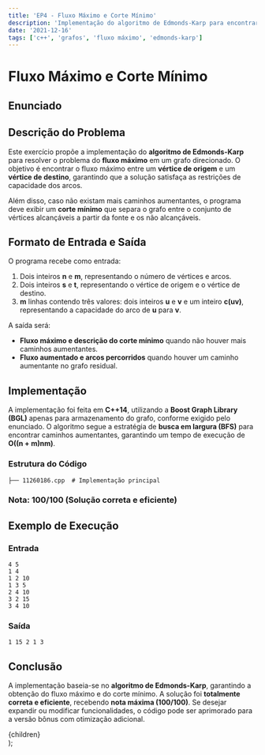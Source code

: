 ```yaml
---
title: 'EP4 - Fluxo Máximo e Corte Mínimo'
description: 'Implementação do algoritmo de Edmonds-Karp para encontrar o fluxo máximo em um grafo direcionado.'
date: '2021-12-16'
tags: ['c++', 'grafos', 'fluxo máximo', 'edmonds-karp']
---
```


# Fluxo Máximo e Corte Mínimo

## Enunciado


<PdfViewer pdfPath="/ime/MAC0328-Graph Algorithms/EP4/enunciado.pdf"/>


## Descrição do Problema

Este exercício propõe a implementação do **algoritmo de Edmonds-Karp** para resolver o problema do **fluxo máximo** em um grafo direcionado. O objetivo é encontrar o fluxo máximo entre um **vértice de origem** e um **vértice de destino**, garantindo que a solução satisfaça as restrições de capacidade dos arcos.

Além disso, caso não existam mais caminhos aumentantes, o programa deve exibir um **corte mínimo** que separa o grafo entre o conjunto de vértices alcançáveis a partir da fonte e os não alcançáveis.

## Formato de Entrada e Saída

O programa recebe como entrada:

1. Dois inteiros **n** e **m**, representando o número de vértices e arcos.
2. Dois inteiros **s** e **t**, representando o vértice de origem e o vértice de destino.
3. **m** linhas contendo três valores: dois inteiros **u** e **v** e um inteiro **c(uv)**, representando a capacidade do arco de **u** para **v**.

A saída será:
- **Fluxo máximo e descrição do corte mínimo** quando não houver mais caminhos aumentantes.
- **Fluxo aumentado e arcos percorridos** quando houver um caminho aumentante no grafo residual.

## Implementação

A implementação foi feita em **C++14**, utilizando a **Boost Graph Library (BGL)** apenas para armazenamento do grafo, conforme exigido pelo enunciado. O algoritmo segue a estratégia de **busca em largura (BFS)** para encontrar caminhos aumentantes, garantindo um tempo de execução de **O((n + m)nm)**.

### Estrutura do Código

```plaintext
├── 11260186.cpp  # Implementação principal
```

### Nota: 100/100 (Solução correta e eficiente)


<CodeBrowser 
    rootDir="ime/MAC0328-Graph Algorithms/EP4" 
    defaultOpenFile="11260186.cpp" 
/>

## Exemplo de Execução

### Entrada
```plaintext
4 5
1 4
1 2 10
1 3 5
2 4 10
3 2 15
3 4 10
```

### Saída
```plaintext
1 15 2 1 3
```

## Conclusão

A implementação baseia-se no **algoritmo de Edmonds-Karp**, garantindo a obtenção do fluxo máximo e do corte mínimo. A solução foi **totalmente correta e eficiente**, recebendo **nota máxima (100/100)**. Se desejar expandir ou modificar funcionalidades, o código pode ser aprimorado para a versão bônus com otimização adicional.

  <article className="prose prose-lg max-w-none">
    {children}
  </article>
);